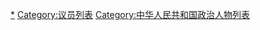 [[Category:人大代表|*]]
[[Category:议员列表|Category:议员列表]]
[[Category:中华人民共和国政治人物列表|Category:中华人民共和国政治人物列表]]